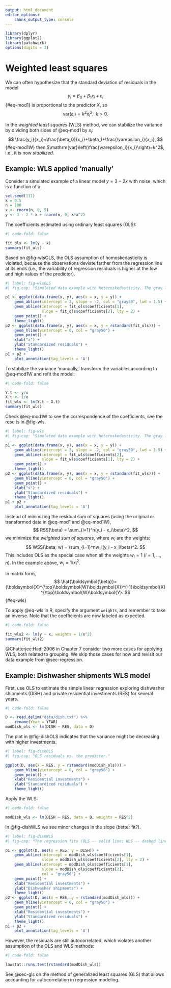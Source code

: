 ```yaml
---
output: html_document
editor_options:
    chunk_output_type: console
---
```


```r
library(dplyr)
library(ggplot2)
library(patchwork)
options(digits = 3)
```

# Weighted least squares {#sec-wls}

We can often hypothesize that the standard deviation of residuals in the model
$$
y_i=\beta_0+\beta_1x_i+\varepsilon_i
$${#eq-mod1}
is proportional to the predictor $X$, so
$$
\mathrm{var}(\varepsilon_i)=k^2x^2_i, \;\; k>0.
$$

In the *weighted least squares* (WLS) method, we can stabilize the variance by dividing both sides of @eq-mod1 by $x_i$:
$$
\frac{y_i}{x_i}=\frac{\beta_0}{x_i}+\beta_1+\frac{\varepsilon_i}{x_i},
$${#eq-mod1W}
then $\mathrm{var}\left(\frac{\varepsilon_i}{x_i}\right)=k^2$, i.e., it is now *stabilized*.

::: {.callout-note icon=false}

## Example: WLS applied 'manually'

Consider a simulated example of a linear model $y=3-2x$ with noise, which is a function of $x$.

```r
set.seed(111)
k = 0.5
n = 100
x <- rnorm(n, 0, 5)
y <- 3 - 2 * x + rnorm(n, 0, k*x^2)
```

The coefficients estimated using ordinary least squares (OLS):

```r
#| code-fold: false

fit_ols <- lm(y ~ x)
summary(fit_ols)
```

Based on @fig-wlsOLS, the OLS assumption of homoskedasticity is violated, because the observations deviate farther from the regression line at its ends (i.e., the variability of regression residuals is higher at the low and high values of the predictor).

```r
#| label: fig-wlsOLS
#| fig-cap: "Simulated data example with heteroskedasticity. The gray line represents the underlying model; the dashed line is obtained from the OLS fit."

p1 <- ggplot(data.frame(x, y), aes(x = x, y = y)) + 
    geom_abline(intercept = 3, slope = -2, col = "gray50", lwd = 1.5) +
    geom_abline(intercept = fit_ols$coefficients[1], 
                slope = fit_ols$coefficients[2], lty = 2) +
    geom_point() +
    theme_light()
p2 <- ggplot(data.frame(x, y), aes(x = x, y = rstandard(fit_ols))) +
    geom_hline(yintercept = 0, col = "gray50") +
    geom_point() +
    xlab("x") +
    ylab("Standardized residuals") + 
    theme_light()
p1 + p2 +
    plot_annotation(tag_levels = 'A')
```

To stabilize the variance 'manually,' transform the variables according to @eq-mod1W and refit the model:

```r
#| code-fold: false

Y.t <- y/x
X.t <- 1/x
fit_wls <- lm(Y.t ~ X.t)
summary(fit_wls)
```

Check @eq-mod1W to see the correspondence of the coefficients, see the results in @fig-wls.

```r
#| label: fig-wls
#| fig-cap: "Simulated data example with heteroskedasticity. The gray line represents the underlying model; the dashed line is obtained from the WLS fit."

p1 <- ggplot(data.frame(x, y), aes(x = x, y = y)) + 
    geom_abline(intercept = 3, slope = -2, col = "gray50", lwd = 1.5) +
    geom_abline(intercept = fit_wls$coefficients[2], 
                slope = fit_wls$coefficients[1], lty = 2) +
    geom_point() +
    theme_light()
p2 <- ggplot(data.frame(x, y), aes(x = x, y = rstandard(fit_wls))) +
    geom_hline(yintercept = 0, col = "gray50") +
    geom_point() +
    xlab("x") +
    ylab("Standardized residuals") + 
    theme_light()
p1 + p2 +
    plot_annotation(tag_levels = 'A')
```
:::

Instead of minimizing the residual sum of squares (using the original or transformed data in @eq-mod1 and @eq-mod1W),
$$
RSS(\beta) = \sum_{i=1}^n(y_i - x_i\beta)^2,
$$
we minimize the *weighted sum of squares*, where $w_i$ are the weights:
$$
WSS(\beta; w) = \sum_{i=1}^nw_i(y_i - x_i\beta)^2.
$$
This includes OLS as the special case when all the weights $w_i = 1$ ($i=1,\dots,n$). In the example above, $w_i=1/x^2_i$.

In matrix form,
$$
\hat{\boldsymbol{\beta}}=(\boldsymbol{X}^{\top}\boldsymbol{W}\boldsymbol{X})^{-1}\boldsymbol{X}^{\top}\boldsymbol{W}\boldsymbol{Y}.
$${#eq-wls}

To apply @eq-wls in R, specify the argument `weights`, and remember to take an inverse. 
Note that the coefficients are now labeled as expected.

```r
#| code-fold: false

fit_wls2 <- lm(y ~ x, weights = 1/x^2)
summary(fit_wls2)
```

@Chatterjee:Hadi:2006 in Chapter 7 consider two more cases for applying WLS, both related to grouping. 
We skip those cases for now and revisit our data example from @sec-regression.

::: {.callout-note icon=false}

## Example: Dishwasher shipments WLS model

First, use OLS to estimate the simple linear regression exploring dishwasher shipments (DISH) and private residential investments (RES) for several years.

```r
#| code-fold: false

D <- read.delim("data/dish.txt") %>% 
    rename(Year = YEAR)
modDish_ols <- lm(DISH ~ RES, data = D)
```

The plot in @fig-dishOLS indicates that the variance might be decreasing with higher investments.

```r
#| label: fig-dishOLS
#| fig-cap: "OLS residuals vs. the predictor."

ggplot(D, aes(x = RES, y = rstandard(modDish_ols))) +
    geom_hline(yintercept = 0, col = "gray50") +
    geom_point() +
    xlab("Residential investments") +
    ylab("Standardized residuals") + 
    theme_light()
```

Apply the WLS:

```r
#| code-fold: false

modDish_wls <- lm(DISH ~ RES, data = D, weights = RES^2)
```

In @fig-dishWLS we see minor changes in the slope (better fit?).

```r
#| label: fig-dishWLS
#| fig-cap: "The regression fits (OLS -- solid line; WLS -- dashed line) and the WLS residuals vs. the predictor."

p1 <- ggplot(D, aes(x = RES, y = DISH)) + 
    geom_abline(intercept = modDish_wls$coefficients[1], 
                slope = modDish_wls$coefficients[2], lty = 2) +
    geom_abline(intercept = modDish_ols$coefficients[1], 
                slope = modDish_ols$coefficients[2], 
                col = "gray50") +
    geom_point() +
    xlab("Residential investments") + 
    ylab("Dishwasher shipments") + 
    theme_light()
p2 <- ggplot(D, aes(x = RES, y = rstandard(modDish_wls))) +
    geom_hline(yintercept = 0, col = "gray50") +
    geom_point() +
    xlab("Residential investments") +
    ylab("Standardized residuals") + 
    theme_light()
p1 + p2 +
    plot_annotation(tag_levels = 'A')
```

However, the residuals are still autocorrelated, which violates another assumption of the OLS and WLS methods:

```r
#| code-fold: false

lawstat::runs.test(rstandard(modDish_wls))
```
:::

See @sec-gls on the method of generalized least squares (GLS) that allows accounting for autocorrelation in regression modeling.
